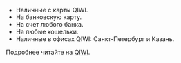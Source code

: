 - Наличные с карты QIWI.
- На банковскую карту.
- На счет любого банка.
- На любые кошельки.
- Наличные в офисах QIWI: Санкт-Петербург и Казань.

Подробнее читайте на [QIWI](https://qiwi.com/).

